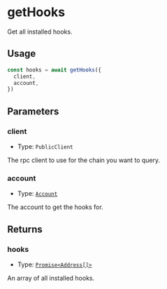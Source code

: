 # getHooks

Get all installed hooks.

## Usage

```typescript copy
const hooks = await getHooks({
  client,
  account,
})
```

## Parameters

### client

- Type: `PublicClient`

The rpc client to use for the chain you want to query.

### account

- Type: [`Account`](/module-sdk/glossary/types#account)

The account to get the hooks for.

## Returns

### hooks

- Type: [`Promise<Address[]>`](https://viem.sh/docs/glossary/types#address)

An array of all installed hooks.
